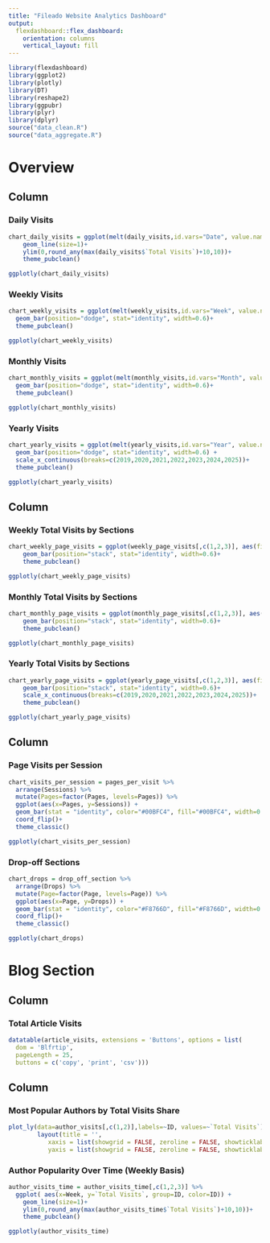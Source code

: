 ---
title: "Fileado Website Analytics Dashboard"
output: 
  flexdashboard::flex_dashboard:
    orientation: columns
    vertical_layout: fill
---

```{r setup, include=FALSE}
library(flexdashboard)
library(ggplot2)
library(plotly)
library(DT)
library(reshape2)
library(ggpubr)
library(plyr)
library(dplyr)
source("data_clean.R")
source("data_aggregate.R")
```

# Overview

## Column {data-width=400, .tabset}

### Daily Visits

```{r}
chart_daily_visits = ggplot(melt(daily_visits,id.vars="Date", value.name="Visits", variable.name="Type"), aes(x=Date, y=Visits, group=Type, color=Type)) +
    geom_line(size=1)+
    ylim(0,round_any(max(daily_visits$`Total Visits`)+10,10))+
    theme_pubclean()

ggplotly(chart_daily_visits)
```

### Weekly Visits

```{r}
chart_weekly_visits = ggplot(melt(weekly_visits,id.vars="Week", value.name="Visits", variable.name="Type"), aes(fill=Type, x=Week, y=Visits)) +
  geom_bar(position="dodge", stat="identity", width=0.6)+
  theme_pubclean()

ggplotly(chart_weekly_visits)
```

### Monthly Visits 

```{r}
chart_monthly_visits = ggplot(melt(monthly_visits,id.vars="Month", value.name="Visits", variable.name="Type"), aes(fill=Type, x=Month, y=Visits)) +
  geom_bar(position="dodge", stat="identity", width=0.6)+
  theme_pubclean()

ggplotly(chart_monthly_visits)
```

### Yearly Visits

```{r}
chart_yearly_visits = ggplot(melt(yearly_visits,id.vars="Year", value.name="Visits", variable.name="Type"), aes(fill=Type, x=Year, y=Visits)) +
  geom_bar(position="dodge", stat="identity", width=0.6) +
  scale_x_continuous(breaks=c(2019,2020,2021,2022,2023,2024,2025))+
  theme_pubclean()

ggplotly(chart_yearly_visits)
```

## Column {data-width=400, .tabset}

### Weekly Total Visits by Sections

```{r}
chart_weekly_page_visits = ggplot(weekly_page_visits[,c(1,2,3)], aes(fill=Section, y=`Total Visits`, x=Week)) + 
    geom_bar(position="stack", stat="identity", width=0.6)+
    theme_pubclean()

ggplotly(chart_weekly_page_visits)
```

### Monthly Total Visits by Sections

```{r}
chart_monthly_page_visits = ggplot(monthly_page_visits[,c(1,2,3)], aes(fill=Section, y=`Total Visits`, x=Month)) + 
    geom_bar(position="stack", stat="identity", width=0.6)+
    theme_pubclean()

ggplotly(chart_monthly_page_visits)
```

### Yearly Total Visits by Sections

```{r}
chart_yearly_page_visits = ggplot(yearly_page_visits[,c(1,2,3)], aes(fill=Section, y=`Total Visits`, x=Year)) + 
    geom_bar(position="stack", stat="identity", width=0.6)+
    scale_x_continuous(breaks=c(2019,2020,2021,2022,2023,2024,2025))+
    theme_pubclean()

ggplotly(chart_yearly_page_visits)
```

## Column {data-width=200}

### Page Visits per Session

```{r}
chart_visits_per_session = pages_per_visit %>%
  arrange(Sessions) %>%  
  mutate(Pages=factor(Pages, levels=Pages)) %>%  
  ggplot(aes(x=Pages, y=Sessions)) + 
  geom_bar(stat = "identity", color="#00BFC4", fill="#00BFC4", width=0.6, gap=0.5) +
  coord_flip()+
  theme_classic()

ggplotly(chart_visits_per_session)
```

### Drop-off Sections

```{r}
chart_drops = drop_off_section %>%
  arrange(Drops) %>%  
  mutate(Page=factor(Page, levels=Page)) %>%  
  ggplot(aes(x=Page, y=Drops)) + 
  geom_bar(stat = "identity", color="#F8766D", fill="#F8766D", width=0.6, gap=0.5) +
  coord_flip()+
  theme_classic()

ggplotly(chart_drops)
```

# Blog Section

## Column {data-width=500}

### Total Article Visits

<style>
.dataTables_scrollBody {
    max-height: 100% !important;
}
</style>

```{r}
datatable(article_visits, extensions = 'Buttons', options = list(
  dom = 'Blfrtip',
  pageLength = 25,
  buttons = c('copy', 'print', 'csv')))
```

## Column {data-width=500}

### Most Popular Authors by Total Visits Share

```{r}
plot_ly(data=author_visits[,c(1,2)],labels=~ID, values=~`Total Visits`) %>% add_pie(hole = 0.5) %>%
        layout(title = '',
           xaxis = list(showgrid = FALSE, zeroline = FALSE, showticklabels = FALSE),
           yaxis = list(showgrid = FALSE, zeroline = FALSE, showticklabels = FALSE))
```

### Author Popularity Over Time (Weekly Basis)

```{r}
author_visits_time = author_visits_time[,c(1,2,3)] %>%
  ggplot( aes(x=Week, y=`Total Visits`, group=ID, color=ID)) +
    geom_line(size=1)+
    ylim(0,round_any(max(author_visits_time$`Total Visits`)+10,10))+
    theme_pubclean()

ggplotly(author_visits_time)
```
